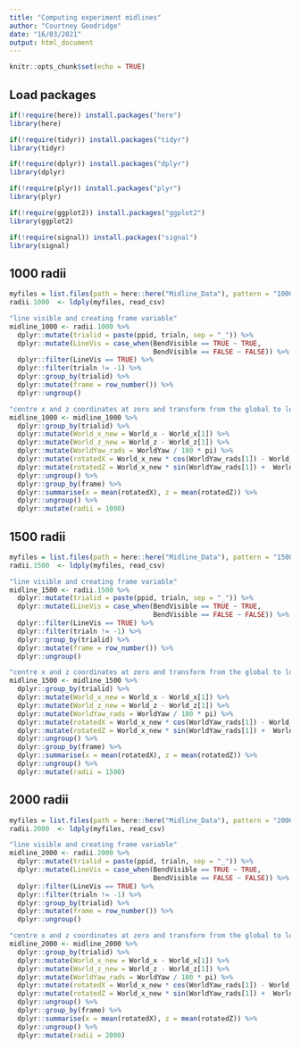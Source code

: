 ```yaml
---
title: "Computing experiment midlines"
author: "Courtney Goodridge"
date: "16/03/2021"
output: html_document
---
```


```r
knitr::opts_chunk$set(echo = TRUE)
```

## Load packages

```r
if(!require(here)) install.packages("here")
library(here)

if(!require(tidyr)) install.packages("tidyr")
library(tidyr)

if(!require(dplyr)) install.packages("dplyr")
library(dplyr)

if(!require(plyr)) install.packages("plyr")
library(plyr)

if(!require(ggplot2)) install.packages("ggplot2")
library(ggplot2)

if(!require(signal)) install.packages("signal")
library(signal)
```

## 1000 radii 

```r
myfiles = list.files(path = here::here("Midline_Data"), pattern = "1000_radii", full.names = TRUE)
radii.1000  <- ldply(myfiles, read_csv)

"line visible and creating frame variable"
midline_1000 <- radii.1000 %>%
  dplyr::mutate(trialid = paste(ppid, trialn, sep = "_")) %>%
  dplyr::mutate(LineVis = case_when(BendVisible == TRUE ~ TRUE,
                                    BendVisible == FALSE ~ FALSE)) %>%
  dplyr::filter(LineVis == TRUE) %>%
  dplyr::filter(trialn != -1) %>%
  dplyr::group_by(trialid) %>%
  dplyr::mutate(frame = row_number()) %>%
  dplyr::ungroup() 

"centre x and z coordinates at zero and transform from the global to local"
midline_1000 <- midline_1000 %>%
  dplyr::group_by(trialid) %>%
  dplyr::mutate(World_x_new = World_x - World_x[1]) %>%
  dplyr::mutate(World_z_new = World_z - World_z[1]) %>%
  dplyr::mutate(WorldYaw_rads = WorldYaw / 180 * pi) %>%
  dplyr::mutate(rotatedX = World_x_new * cos(WorldYaw_rads[1]) - World_z_new * sin(WorldYaw_rads[1])) %>%
  dplyr::mutate(rotatedZ = World_x_new * sin(WorldYaw_rads[1]) +  World_z_new * cos(WorldYaw_rads[1])) %>%
  dplyr::ungroup() %>%
  dplyr::group_by(frame) %>%
  dplyr::summarise(x = mean(rotatedX), z = mean(rotatedZ)) %>%
  dplyr::ungroup() %>%
  dplyr::mutate(radii = 1000) 
```

## 1500 radii

```r
myfiles = list.files(path = here::here("Midline_Data"), pattern = "1500_radii", full.names = TRUE)
radii.1500  <- ldply(myfiles, read_csv)

"line visible and creating frame variable"
midline_1500 <- radii.1500 %>%
  dplyr::mutate(trialid = paste(ppid, trialn, sep = "_")) %>%
  dplyr::mutate(LineVis = case_when(BendVisible == TRUE ~ TRUE,
                                    BendVisible == FALSE ~ FALSE)) %>%
  dplyr::filter(LineVis == TRUE) %>%
  dplyr::filter(trialn != -1) %>%
  dplyr::group_by(trialid) %>%
  dplyr::mutate(frame = row_number()) %>%
  dplyr::ungroup()

"centre x and z coordinates at zero and transform from the global to local"
midline_1500 <- midline_1500 %>%
  dplyr::group_by(trialid) %>%
  dplyr::mutate(World_x_new = World_x - World_x[1]) %>%
  dplyr::mutate(World_z_new = World_z - World_z[1]) %>%
  dplyr::mutate(WorldYaw_rads = WorldYaw / 180 * pi) %>%
  dplyr::mutate(rotatedX = World_x_new * cos(WorldYaw_rads[1]) - World_z_new * sin(WorldYaw_rads[1])) %>%
  dplyr::mutate(rotatedZ = World_x_new * sin(WorldYaw_rads[1]) +  World_z_new * cos(WorldYaw_rads[1])) %>%
  dplyr::ungroup() %>%
  dplyr::group_by(frame) %>%
  dplyr::summarise(x = mean(rotatedX), z = mean(rotatedZ)) %>%
  dplyr::ungroup() %>%
  dplyr::mutate(radii = 1500)
```

## 2000 radii

```r
myfiles = list.files(path = here::here("Midline_Data"), pattern = "2000_radii", full.names = TRUE)
radii.2000  <- ldply(myfiles, read_csv)

"line visible and creating frame variable"
midline_2000 <- radii.2000 %>%
  dplyr::mutate(trialid = paste(ppid, trialn, sep = "_")) %>%
  dplyr::mutate(LineVis = case_when(BendVisible == TRUE ~ TRUE,
                                    BendVisible == FALSE ~ FALSE)) %>%
  dplyr::filter(LineVis == TRUE) %>%
  dplyr::filter(trialn != -1) %>%
  dplyr::group_by(trialid) %>%
  dplyr::mutate(frame = row_number()) %>%
  dplyr::ungroup()

"centre x and z coordinates at zero and transform from the global to local"
midline_2000 <- midline_2000 %>%
  dplyr::group_by(trialid) %>%
  dplyr::mutate(World_x_new = World_x - World_x[1]) %>%
  dplyr::mutate(World_z_new = World_z - World_z[1]) %>%
  dplyr::mutate(WorldYaw_rads = WorldYaw / 180 * pi) %>%
  dplyr::mutate(rotatedX = World_x_new * cos(WorldYaw_rads[1]) - World_z_new * sin(WorldYaw_rads[1])) %>%
  dplyr::mutate(rotatedZ = World_x_new * sin(WorldYaw_rads[1]) +  World_z_new * cos(WorldYaw_rads[1])) %>%
  dplyr::ungroup() %>%
  dplyr::group_by(frame) %>%
  dplyr::summarise(x = mean(rotatedX), z = mean(rotatedZ)) %>%
  dplyr::ungroup() %>%
  dplyr::mutate(radii = 2000)
```
